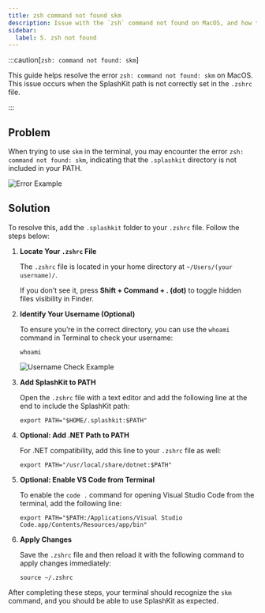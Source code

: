 ```yaml
---
title: zsh command not found skm
description: Issue with the `zsh` command not found on MacOS, and how to fix it.
sidebar:
  label: 5. zsh not found
---
```



:::caution[`zsh: command not found: skm`]

This guide helps resolve the error `zsh: command not found: skm` on MacOS. This issue occurs when the SplashKit path is not correctly set in the `.zshrc` file.

:::

## Problem

When trying to use `skm` in the terminal, you may encounter the error `zsh: command not found: skm`, indicating that the `.splashkit` directory is not included in your PATH.

![Error Example](https://i.imgur.com/Qv8RaHc.png)

## Solution

To resolve this, add the `.splashkit` folder to your `.zshrc` file. Follow the steps below:

<Steps>

1. **Locate Your `.zshrc` File**

    The `.zshrc` file is located in your home directory at `~/Users/(your username)/`.

    If you don’t see it, press **Shift + Command + . (dot)** to toggle hidden files visibility in Finder.

2. **Identify Your Username (Optional)**
  
    To ensure you’re in the correct directory, you can use the `whoami` command in Terminal to check your username:

     ```shell
     whoami
     ```

   ![Username Check Example](./images/macos-whoami.png)

3. **Add SplashKit to PATH**
  
    Open the `.zshrc` file with a text editor and add the following line at the end to include the SplashKit path:

     ```shell
     export PATH="$HOME/.splashkit:$PATH"
     ```

4. **Optional: Add .NET Path to PATH**

    For .NET compatibility, add this line to your `.zshrc` file as well:

     ```shell
     export PATH="/usr/local/share/dotnet:$PATH"
     ```

5. **Optional: Enable VS Code from Terminal**

    To enable the `code .` command for opening Visual Studio Code from the terminal, add the following line:

     ```shell
     export PATH="$PATH:/Applications/Visual Studio Code.app/Contents/Resources/app/bin"
     ```

6. **Apply Changes**

    Save the `.zshrc` file and then reload it with the following command to apply changes immediately:

     ```shell
     source ~/.zshrc
     ```

</Steps>

After completing these steps, your terminal should recognize the `skm` command, and you should be able to use SplashKit as expected.
